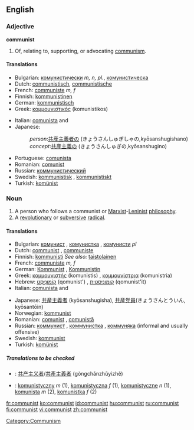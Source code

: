 {{see|Communist}}
==English==

===Adjective===
'''communist'''

# Of, relating to, supporting, or advocating [[communism]].

====Translations====
{{trans-top|of or relating to communism}}
*Bulgarian: [[комунистически]] ''m, n, pl.'', [[комунистическа]] {{f}}
*Dutch: [[communistisch]], [[communistische]]
*French: [[communiste]] ''m, f''
*Finnish: [[kommunistinen]]
*German: [[kommunistisch]]
*Greek: [[κομμουνιστικός]] (komunistikos) {{m}}
{{trans-mid}}
*Italian: [[comunista]] {{m}} and {{f}}
*Japanese:
*:''person'':[[共産主義者]]の (きょうさんしゅぎしゃの,kyōsanshugishano)
*:''concept'':[[共産主義]]の (きょうさんしゅぎの,kyōsanshugino)
*Portuguese: [[comunista]] {{c}}
*Romanian: [[comunist]]
*Russian: [[коммунистический]]
*Swedish: [[kommunistisk]] {{c}}, [[kommunistiskt]] {{n}}
*Turkish: [[komünist]]
{{trans-bottom}}

===Noun===
{{en-noun}}

# A person who follows a communist or [[Marxist]]-[[Leninist]] [[philosophy]].
# A [[revolutionary]] or [[subversive]] [[radical]].

====Translations====

{{trans-top|person who follows a communist or Marxist-Leninist philosophy}}
*Bulgarian: [[комунист]] {{m}}, [[комунистка]] {{f}}, [[комунисти]] ''pl''
*Dutch: [[communist]] {{m}}, [[communiste]] {{f}}
*Finnish: [[kommunisti]] ''See also:'' [[taistolainen]]
*French: [[communiste]] ''m, f''
*German: [[Kommunist]] {{m}}, [[Kommunistin]] {{f}}
*Greek: [[κομμουνιστής]] (komunistis) {{m}}, [[κομμουνίστρια]] (komunistria) {{f}}
*Hebrew: [[קומוניסט|קוֹמוּנִיסְט]] (qomunist') {{m}}, [[קומוניסטית]] (qomunist'it) {{f}}
*Italian: [[comunista]] {{m}} and {{f}}
{{trans-mid}}
*Japanese: [[共産主義者]] (kyōsanshugisha), [[共産党員]](きょうさんとういん, kyōsantōin)
*Norwegian: [[kommunist]] {{m}}
*Romanian: [[comunist]] {{m}}, [[comunistă]] {{f}}
*Russian: [[коммунист]] {{m}}, [[коммунистка]] {{f}}, [[коммуняка]] {{m}} (informal and usually offensive)
*Swedish: [[kommunist]] {{c}}
*Turkish: [[komünist]]
{{trans-bottom}}

{{trans-top|revolutionary or subversive radical}}
{{trans-mid}}
{{trans-bottom}}

=====Translations to be checked=====
<!--Remove this section once all of the translations below have been moved into the tables above.-->
{{checktrans}}

*{{ttbc|Chinese}}: [[共产主义者]]/[[共產主義者]] (gòngchǎnzhǔyìzhě)
*{{ttbc|Polish}}: [[komunistyczny]] ''m'' (1), [[komunistyczna]] ''f'' (1), [[komunistyczne]] ''n'' (1), [[komunista]] ''m'' (2), [[komunistka]] ''f'' (2)

[[Category:Communism]]

[[fr:communist]]
[[ko:communist]]
[[id:communist]]
[[hu:communist]]
[[ru:communist]]
[[fi:communist]]
[[vi:communist]]
[[zh:communist]]